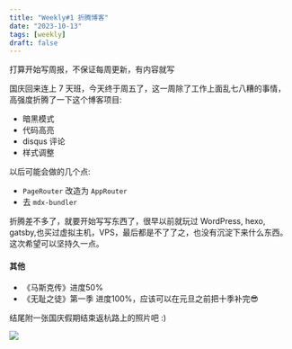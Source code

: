 ```yaml
---
title: "Weekly#1 折腾博客"
date: "2023-10-13"
tags: [weekly]
draft: false
---
```


打算开始写周报，不保证每周更新，有内容就写

国庆回来连上 7 天班，今天终于周五了，这一周除了工作上面乱七八糟的事情，高强度折腾了一下这个博客项目:

- 暗黑模式
- 代码高亮
- disqus 评论
- 样式调整

以后可能会做的几个点:

- `PageRouter` 改造为 `AppRouter`
- 去 `mdx-bundler`

折腾差不多了，就要开始写写东西了，很早以前就玩过 WordPress, hexo, gatsby,也买过虚拟主机，VPS，最后都是不了了之，也没有沉淀下来什么东西。这次希望可以坚持久一点。


#### 其他

- 《马斯克传》进度50%
- 《无耻之徒》第一季 进度100%，应该可以在元旦之前把十季补完😎

结尾附一张国庆假期结束返杭路上的照片吧 :)

![](https://img.zty95.com/photo_2023-10-13_15-28-32.jpg)
